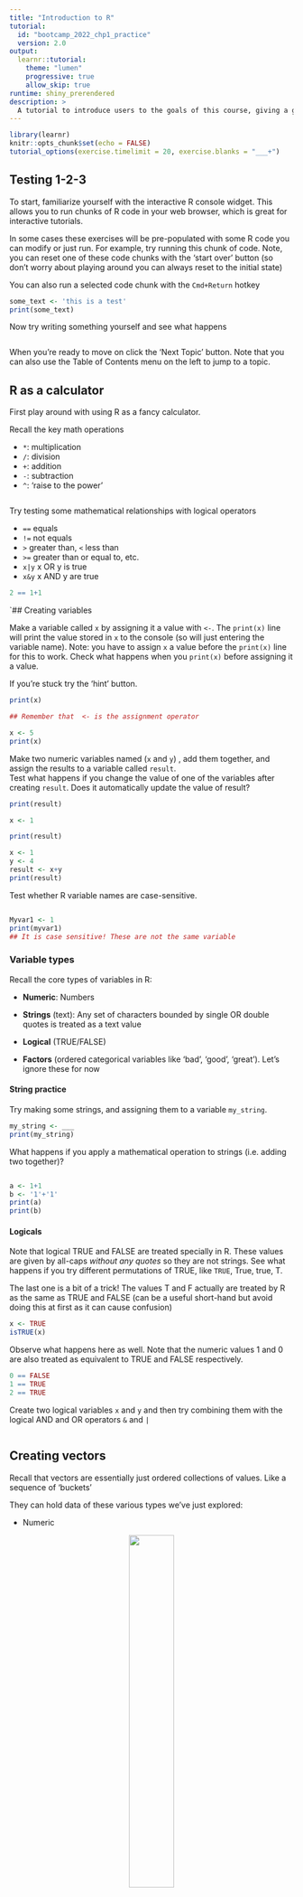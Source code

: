 ```yaml
---
title: "Introduction to R"
tutorial:
  id: "bootcamp_2022_chp1_practice"
  version: 2.0
output: 
  learnr::tutorial:
    theme: "lumen"
    progressive: true
    allow_skip: true
runtime: shiny_prerendered
description: >
  A tutorial to introduce users to the goals of this course, giving a general idea of R and getting started with the curriculum
---
```



```r
library(learnr)
knitr::opts_chunk$set(echo = FALSE)
tutorial_options(exercise.timelimit = 20, exercise.blanks = "___+")
```

## Testing 1-2-3

To start, familiarize yourself with the interactive R console widget. This allows you to run chunks of R code in your web browser, which is great for interactive tutorials.

In some cases these exercises will be pre-populated with some R code you can modify or just run. For example, try running this chunk of code. Note, you can reset one of these code chunks with the 'start over' button (so don't worry about playing around you can always reset to the initial state)

You can also run a selected code chunk with the `Cmd+Return` hotkey

```r
some_text <- 'this is a test'
print(some_text)
```

Now try writing something yourself and see what happens

```r

```

When you're ready to move on click the 'Next Topic' button. Note that you can also use the Table of Contents menu on the left to jump to a topic.


## R as a calculator

First play around with using R as a fancy calculator. 

Recall the key math operations

- `*`: multiplication
- `/`: division
- `+`: addition
- `-`: subtraction
- `^`: 'raise to the power'

```r

```

Try testing some mathematical relationships with logical operators

- `==` equals
- `!=` not equals
- `>` greater than, `<` less than
- `>=` greater than or equal to, etc.
- `x|y` x OR y is true
- `x&y` x AND y are true

```r
2 == 1+1
```


`## Creating variables

Make a variable called `x` by assigning it a value with `<-`. The `print(x)` line will print the value stored in `x` to the console (so will just entering the variable name). Note: you have to assign `x` a value before the `print(x)` line for this to work. Check what happens when you `print(x)` before assigning it a value.

If you're stuck try the 'hint' button.


```r

print(x)
```

```r
## Remember that  <- is the assignment operator
```

```r
x <- 5
print(x)
```


Make two numeric variables named (`x` and `y`) , add them together, and assign the results to a variable called `result`.  
Test what happens if you change the value of one of the variables after creating `result`. Does it automatically update the value of result? 

```r

print(result)
```

```r
x <- 1

print(result)
```

```r
x <- 1
y <- 4
result <- x+y
print(result)
```


Test whether R variable names are case-sensitive. 

```r

```

```r
Myvar1 <- 1
print(myvar1)
## It is case sensitive! These are not the same variable
```


### Variable types

Recall the core types of variables in R:

- **Numeric**: Numbers

- **Strings** (text): Any set of characters bounded by single OR double quotes is treated as a text value

- **Logical** (TRUE/FALSE)

- **Factors** (ordered categorical variables like 'bad', 'good', 'great'). Let's ignore these for now


#### String practice

Try making some strings, and assigning them to a variable `my_string`.

```r
my_string <- ___
print(my_string)
```

What happens if you apply a mathematical operation to strings (i.e. adding two together)?
```r

```

```r
a <- 1+1
b <- '1'+'1'
print(a)
print(b)
```

#### Logicals

Note that logical TRUE and FALSE are treated specially in R. These values are given by all-caps *without any quotes* so they are not strings. See what happens if you try different permutations of TRUE, like `TRUE`, True, true, T.

The last one is a bit of a trick! The values T and F actually are treated by R as the same as TRUE and FALSE (can be a useful short-hand but avoid doing this at first as it can cause confusion)

```r
x <- TRUE
isTRUE(x)
```

Observe what happens here as well. Note that the numeric values 1 and 0 are also treated as equivalent to TRUE and FALSE respectively.

```r
0 == FALSE
1 == TRUE
2 == TRUE
```

Create two logical variables `x` and `y` and then try combining them with the logical AND and OR operators `&` and `|` 

```r

```


## Creating vectors

Recall that vectors are essentially just ordered collections of values. Like a sequence of 'buckets'

They can hold data of these various types we've just explored:

- Numeric

<center>
<img src="images/vector2.png" width="40%">
</center>

- Text (strings)

<center>
<img src="images/vector1.png" width="40%">
</center>

- Or boolean (TRUE/FALSE)

<center>
<img src="images/vector5-logical.png" width="40%">
</center>


Remember that you can use the `c()` function to combine values into a vector

**Note that all data in a vector has to be the same type!**

Try creating a vector called `vec` that holds the values `'a'` and `'b'`
```r

print(vec)
```


```r
vec <- c('a', 'b')
vec
```

What happens if you make a vector with a mix of numeric and string values?

```r


```

```r
c(1, 'c')
```


You can also use the `c()` function to add more values to an existing vector. Try adding another number to `vec`

```r
vec <- c(1, 2)
vec <- ___
print(vec)

```

```r
vec <- c(1, 2)
vec <- c(vec, 3)
print(vec)
```


You can also combine together vectors using `c()` (it's quite a flexible function!). Try combining the two vectors

```r
vec1 <- c(1, 2)
vec2 <- c(3, 4)
vec3 <- ___
print(vec3)

```

```r
vec1 <- c(1, 2)
vec2 <- c(3, 4)
vec3 <- c(vec1, vec2)
print(vec3)
```

What happens if you concatenate a string to a vector of numeric values?

```r
vec <- c(1, 2)
print(vec)
```

```r
vec <- c(1, 2)
vec <- c(vec, 'cat')
print(vec)
## All the elements turn to string
```

There are a number of specialized functions for making numeric vectors efficiently. For example, you can make a numeric sequence from `x` to `y` using `x:y`.

Try creating a vector containing all integers between 100 and 150, followed by those between -40 and -10.
```r

```

```r
c(1:10)
```

```r
c(100:150,-40:-10)
```


What happens if you use the `a:b` approach to make a vector, but the first number is larger than the second?
```r

```

```r
c(40:10)
## You get a decreasing series of numbers
```


What happens if you apply a math operation (e.g. add/subtract a number) to a vector of numbers?
```r
vec <- 1:10
```

```r
vec <- 1:10
vec+2
vec*2
## The operation is carried out element wise
```


Create a logical vector indicating which integers between 1 and 10 are divisible by 3 (Hint, `%%` is the 'modulus' function. `4 %% 2` is 0 because 4 is evenly divided by 2)
```r

```

```r
## Check if 6 is divisible by 3
6%%3==0
```

```r
c(1:10)%%3==0
```




## List practice

Recall that lists are basically like relaxed vectors, where the elements don't have to be the same type. You can create them with the `list()` function, and combine them with the `c()` function.

Make a list that includes a string, a number, and a vector as entries
```r
my_list <- ___
print(my_list)
```

```r
list('a',1, c(1,2,3))
```

Add some more elements to the beginning or end of the following list
```r
my_list <- list('a',1, c(1,2,3))
my_list <- ___
print(my_list)
```

```r
my_list <- list('a',1, c(1,2,3))
my_list <- list('cat', 'dog', my_list)
print(my_list)
```


Now let's make a list of lists! Create a list `a` with two lists inside it. 
```r
a <- 
a
a[1]
a[2]
```

```r
a <- list(list(1,2), list('a','b'))
```
